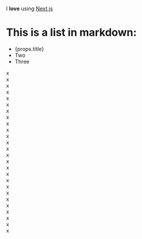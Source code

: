 I **love** using [Next.js](https://nextjs.org/)

# This is a list in markdown:
 
- {props.title}
- Two
- Three

x\
x\
x\
x\
x\
x\
x\
x\
x\
x\
x\
x\
x\
x\
x\
x\
x\
x\
x\
x\
x\
x\
x\
x\
x\
x